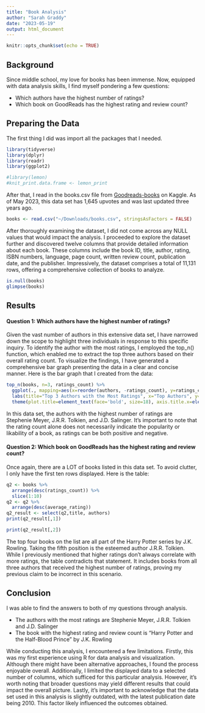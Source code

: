 ```yaml
---
title: "Book Analysis"
author: "Sarah Graddy"
date: "2023-05-19"
output: html_document
---
```


```r
knitr::opts_chunk$set(echo = TRUE)
```

## Background

Since middle school, my love for books has been immense. Now, equipped with data analysis skills, I find myself pondering a few questions:

* Which authors have the highest number of ratings?
* Which book on GoodReads has the highest rating and review count?


## Preparing the Data

The first thing I did was import all the packages that I needed.

```r
library(tidyverse)
library(dplyr)
library(readr)
library(ggplot2)

#library(lemon)
#knit_print.data.frame <- lemon_print
```


After that, I read in the books.csv file from [Goodreads-books](https://www.kaggle.com/datasets/jealousleopard/goodreadsbooks/code) on Kaggle. As of May 2023, this data set has 1,645 upvotes and was last updated three years ago.

```r
books <- read.csv("~/Downloads/books.csv", stringsAsFactors = FALSE)
```

After thoroughly examining the dataset, I did not come across any NULL values that would impact the analysis. I proceeded to explore the dataset further and discovered twelve columns that provide detailed information about each book. These columns include the book ID, title, author, rating, ISBN numbers, language, page count, written review count, publication date, and the publisher. Impressively, the dataset comprises a total of 11,131 rows, offering a comprehensive collection of books to analyze.

```r
is.null(books)
glimpse(books)
```

## Results

#### Question 1: Which authors have the highest number of ratings?

Given the vast number of authors in this extensive data set, I have narrowed down the scope to highlight three individuals in response to this specific inquiry. To identify the author with the most ratings, I employed the top_n() function, which enabled me to extract the top three authors based on their overall rating count. To visualize the findings, I have generated a comprehensive bar graph presenting the data in a clear and concise manner. Here is the bar graph that I created from the data:

```r
top_n(books, n=3, ratings_count) %>% 
  ggplot(., mapping=aes(x=reorder(authors, -ratings_count), y=ratings_count)) + geom_bar(stat='identity', fill='plum3') +
  labs(title="Top 3 Authors with the Most Ratings", x="Top Authors", y="Number of Ratings") +
  theme(plot.title=element_text(face='bold', size=18), axis.title.x=element_text(face="bold"), axis.title.y=element_text(face="bold"))

```

In this data set, the authors with the highest number of ratings are Stephenie Meyer, J.R.R. Tolkien, and J.D. Salinger. It's important to note that the rating count alone does not necessarily indicate the popularity or likability of a book, as ratings can be both positive and negative.

#### Question 2: Which book on GoodReads has the highest rating and review count?

Once again, there are a LOT of books listed in this data set. To avoid clutter, I only have the first ten rows displayed. Here is the table:

```r
q2 <- books %>% 
  arrange(desc(ratings_count)) %>% 
  slice(1:10)
q2 <- q2 %>% 
  arrange(desc(average_rating))
q2_result <- select(q2,title, authors)
print(q2_result[,1])
```
```r
print(q2_result[,2])
```

The top four books on the list are all part of the Harry Potter series by J.K. Rowling. Taking the fifth position is the esteemed author J.R.R. Tolkien. While I previously mentioned that higher ratings don't always correlate with more ratings, the table contradicts that statement. It includes books from all three authors that received the highest number of ratings, proving my previous claim to be incorrect in this scenario.

## Conclusion

I was able to find the answers to both of my questions through analysis. 

* The authors with the most ratings are Stephenie Meyer, J.R.R. Tolkien and J.D. Salinger
* The book with the highest rating and review count is "Harry Potter and the Half-Blood Prince" by J.K. Rowling

While conducting this analysis, I encountered a few limitations. Firstly, this was my first experience using R for data analysis and visualization. Although there might have been alternative approaches, I found the process enjoyable overall. Additionally, I limited the displayed data to a selected number of columns, which sufficed for this particular analysis. However, it's worth noting that broader questions may yield different results that could impact the overall picture. Lastly, it's important to acknowledge that the data set used in this analysis is slightly outdated, with the latest publication date being 2010. This factor likely influenced the outcomes obtained.